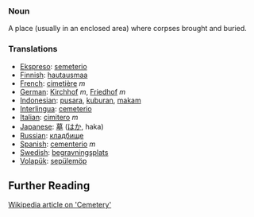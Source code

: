 === Noun === 

A place (usually in an enclosed area) where corpses brought and buried.

=== Translations === 
*[[Ekspreso]]: [[semeterio]]
*[[Finnish]]: [[hautausmaa]]
*[[French]]: [[cimetière]] ''m''
*[[German]]: [[Kirchhof]] ''m'', [[Friedhof]] ''m''
*[[Indonesian]]: [[pusara]], [[kubur|kuburan]], [[makam]] 
*[[Interlingua]]: [[cemeterio]] 
*[[Italian]]: [[cimitero]] ''m''
*[[Japanese]]: [[墓]] ([[はか]], haka)
*[[Russian]]: [[кладбище]]
*[[Spanish]]: [[cementerio]] ''m''
*[[Swedish]]: [[begravningsplats]]
*[[Volapük]]: [[sepülemöp]]

== Further Reading ==

[http://en2.wikipedia.org/wiki/Cemetery Wikipedia article on 'Cemetery']